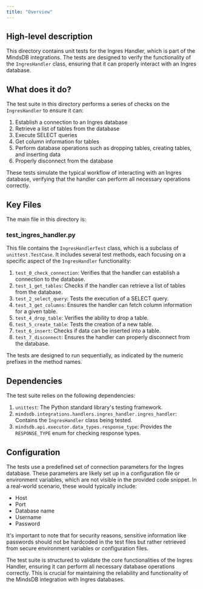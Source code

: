 ```yaml
---
title: "Overview"
---
```


## High-level description
This directory contains unit tests for the Ingres Handler, which is part of the MindsDB integrations. The tests are designed to verify the functionality of the `IngresHandler` class, ensuring that it can properly interact with an Ingres database.

## What does it do?
The test suite in this directory performs a series of checks on the `IngresHandler` to ensure it can:

1. Establish a connection to an Ingres database
2. Retrieve a list of tables from the database
3. Execute SELECT queries
4. Get column information for tables
5. Perform database operations such as dropping tables, creating tables, and inserting data
6. Properly disconnect from the database

These tests simulate the typical workflow of interacting with an Ingres database, verifying that the handler can perform all necessary operations correctly.

## Key Files
The main file in this directory is:

### test_ingres_handler.py
This file contains the `IngresHandlerTest` class, which is a subclass of `unittest.TestCase`. It includes several test methods, each focusing on a specific aspect of the `IngresHandler` functionality:

1. `test_0_check_connection`: Verifies that the handler can establish a connection to the database.
2. `test_1_get_tables`: Checks if the handler can retrieve a list of tables from the database.
3. `test_2_select_query`: Tests the execution of a SELECT query.
4. `test_3_get_columns`: Ensures the handler can fetch column information for a given table.
5. `test_4_drop_table`: Verifies the ability to drop a table.
6. `test_5_create_table`: Tests the creation of a new table.
7. `test_6_insert`: Checks if data can be inserted into a table.
8. `test_7_disconnect`: Ensures the handler can properly disconnect from the database.

The tests are designed to run sequentially, as indicated by the numeric prefixes in the method names.

## Dependencies
The test suite relies on the following dependencies:

1. `unittest`: The Python standard library's testing framework.
2. `mindsdb.integrations.handlers.ingres_handler.ingres_handler`: Contains the `IngresHandler` class being tested.
3. `mindsdb.api.executor.data_types.response_type`: Provides the `RESPONSE_TYPE` enum for checking response types.

## Configuration
The tests use a predefined set of connection parameters for the Ingres database. These parameters are likely set up in a configuration file or environment variables, which are not visible in the provided code snippet. In a real-world scenario, these would typically include:

- Host
- Port
- Database name
- Username
- Password

It's important to note that for security reasons, sensitive information like passwords should not be hardcoded in the test files but rather retrieved from secure environment variables or configuration files.

The test suite is structured to validate the core functionalities of the Ingres Handler, ensuring it can perform all necessary database operations correctly. This is crucial for maintaining the reliability and functionality of the MindsDB integration with Ingres databases.